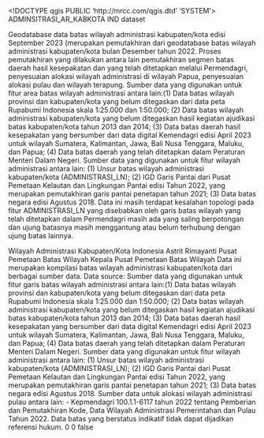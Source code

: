 <!DOCTYPE qgis PUBLIC 'http://mrcc.com/qgis.dtd' 'SYSTEM'>
<qgis version="3.40.11-Bratislava">
  <identifier>ADMINSITRASI_AR_KABKOTA</identifier>
  <parentidentifier></parentidentifier>
  <language>IND</language>
  <type>dataset</type>
  <title>ADMINSITRASI_AR_KABKOTA</title>
  <abstract>Geodatabase data batas wilayah administrasi kabupaten/kota edisi September 2023 (merupakan pemutakhiran dari geodatabase batas wilayah administrasi kabupaten/kota bulan Desember tahun 2022. Proses pemutakhiran yang dilakukan antara lain pemutakhiran segmen batas daerah hasil kesepakatan dan yang telah ditetapkan melalui Permendagri, penyesuaian alokasi wilayah administrasi di wilayah Papua, penyesuaian alokasi pulau dan wilayah terapung.
Sumber data yang digunakan untuk fitur area batas wilayah administrasi antara lain:(1) Data batas wilayah provinsi dan kabupaten/kota yang belum ditegaskan dari data peta Rupabumi Indonesia skala 1:25.000 dan 1:50.000; (2) Data batas wilayah administrasi kabupaten/kota yang belum ditegaskan hasil kegiatan ajudikasi batas kabupaten/kota tahun 2013 dan 2014; (3) Data batas daerah hasil kesepakatan yang bersumber dari data digital Kemendagri edisi April 2023 untuk wilayah Sumatera, Kalimantan, Jawa, Bali Nusa Tenggara, Maluku, dan Papua; (4) Data batas daerah yang telah ditetapkan dalam Peraturan Menteri Dalam Negeri.
Sumber data yang digunakan untuk fitur wilayah administrasi antara lain: (1) Unsur batas wilayah administrasi kabupaten/kota (ADMINISTRASI_LN); (2) IGD Garis Pantai dari Pusat Pemetaan Kelautan dan Lingkungan Pantai edisi Tahun 2022, yang merupakan pemutakhiran garis pantai penetapan tahun 2021; (3) Data batas negara edisi Agustus 2018. 
Data ini masih terdapat kesalahan topologi pada fitur ADMINISTRASI_LN yang disebabkan oleh garis batas wilayah yang telah ditetapkan dalam Permendagri masih ada yang saling berpotongan dan ujung batasnya masih menggantung atau belum terhubung dengan ujung batas lainnya.

</abstract>
  <keywords vocabulary="Search keys">
    <keyword>Wilayah Administrasi Kabupaten/Kota Indonesia</keyword>
  </keywords>
  <contact>
    <name>Astrit Rimayanti</name>
    <organization>Pusat Pemetaan Batas Wilayah</organization>
    <position>Kepala Pusat Pemetaan Batas Wilayah</position>
    <voice></voice>
    <fax></fax>
    <email></email>
    <role></role>
  </contact>
  <links/>
  <history>Data ini merupakan kompilasi batas wilayah administrasi kabupaten/kota dari berbagai sumber data.</history>
  <history>Data source: Sumber data yang digunakan untuk fitur garis batas wilayah administrasi antara lain:(1) Data batas wilayah provinsi dan kabupaten/kota yang belum ditegaskan dari data peta Rupabumi Indonesia skala 1:25.000 dan 1:50.000; (2) Data batas wilayah administrasi kabupaten/kota yang belum ditegaskan hasil kegiatan ajudikasi batas kabupaten/kota tahun 2013 dan 2014; (3) Data batas daerah hasil kesepakatan yang bersumber dari data digital Kemendagri edisi April 2023 untuk wilayah Sumatera, Kalimantan, Jawa, Bali Nusa Tenggara, Maluku, dan Papua; (4) Data batas daerah yang telah ditetapkan dalam Peraturan Menteri Dalam Negeri. Sumber data yang digunakan untuk fitur wilayah administrasi antara lain: (1) Unsur batas wilayah administrasi kabupaten/kota (ADMINISTRASI_LN); (2) IGD Garis Pantai dari Pusat Pemetaan Kelautan dan Lingkungan Pantai edisi Tahun 2022, yang merupakan pemutakhiran garis pantai penetapan tahun 2021; (3) Data batas negara edisi Agustus 2018. Sumber data untuk alokasi wilayah administrasi pulau antara lain: - Kepmendagri 100.1.1-6117 tahun 2022 tentang Pemberian dan Pemutakhiran Kode, Data Wilayah Administrasi Pemerintahan dan Pulau Tahun 2022.</history>
  <dates>
    <date value="2023-09-07T00:00:00" type="Revised"/>
  </dates>
  <fees></fees>
  <constraints type="Limitations of use">Data batas yang berstatus indikatif tidak dapat dijadikan referensi hukum.</constraints>
  <encoding></encoding>
  <crs>
    <spatialrefsys nativeFormat="Wkt">
      <wkt></wkt>
      <proj4></proj4>
      <srsid>0</srsid>
      <srid>0</srid>
      <authid></authid>
      <description></description>
      <projectionacronym></projectionacronym>
      <ellipsoidacronym></ellipsoidacronym>
      <geographicflag>false</geographicflag>
    </spatialrefsys>
  </crs>
  <extent>
    <spatial maxz="0" maxy="6.07683199999999957" dimensions="2" miny="-11.00761499999999948" maxx="141.02004199999998946" crs="EPSG:4326" minx="94.97191100000000574" minz="0"/>
  </extent>
</qgis>
